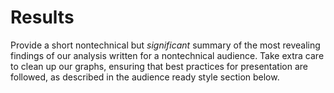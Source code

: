 # Results

Provide a short nontechnical but _significant_ summary of the most revealing findings of our analysis written for a nontechnical audience. Take extra care to clean up our graphs, ensuring that best practices for presentation are followed, as described in the audience ready style section below.

